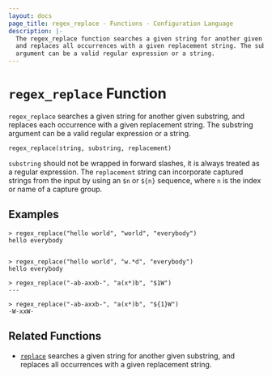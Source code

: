 ```yaml
---
layout: docs
page_title: regex_replace - Functions - Configuration Language
description: |-
  The regex_replace function searches a given string for another given substring,
  and replaces all occurrences with a given replacement string. The substring
  argument can be a valid regular expression or a string.
---
```


# `regex_replace` Function

`regex_replace` searches a given string for another given substring, and
replaces each occurrence with a given replacement string. The substring
argument can be a valid regular expression or a string.

```hcl
regex_replace(string, substring, replacement)
```

`substring` should not be wrapped in forward slashes, it is always treated as a
regular expression. The `replacement` string can incorporate captured strings
from the input by using an `$n` or `${n}` sequence, where `n` is the index or
name of a capture group.

## Examples

```shell-session
> regex_replace("hello world", "world", "everybody")
hello everybody


> regex_replace("hello world", "w.*d", "everybody")
hello everybody

> regex_replace("-ab-axxb-", "a(x*)b", "$1W")
---

> regex_replace("-ab-axxb-", "a(x*)b", "${1}W")
-W-xxW-
```

## Related Functions

- [`replace`](/nomad/docs/reference/hcl2/functions/string/replace) searches a given string for another given
  substring, and replaces all occurrences with a given replacement string.
